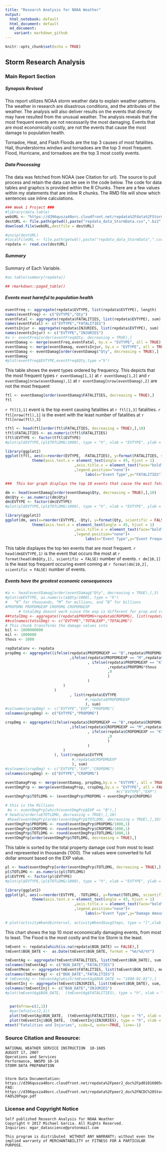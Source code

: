 ```yaml
---
title: "Research Analysis for NOAA Weather"
output:
  html_notebook: default
  html_document: default
  md_document:
    variant: markdown_github
---
```



```r
knitr::opts_chunk$set(echo = TRUE)
```

## Storm Research Analysis {.tabset .tabset-fade .tabset-pills}

### Main Report Section

##### Synopsis Revised

This report utilizes NOAA storm weather data to explain weather patterns. The weather in research are disastrous conditions, and the attributes of the weather. The analysis will also deliver results on the events that directly may have resulted from the unusual weather. The analysis reveals that the most frequent events are not necessarily the most damaging. Events that are most economically costly, are not the events that cause the most damage to population health. 

Tornadoe, Heat, and Flash Floods are the top  3 causes of most fatalities. Hail, thunderstorms windws and tornadoes are the top 3 most frequent. Flood, Hurricane, and tornadoes are the top 3 most costly events.

##### Data Processing

The data was fetched from NOAA (see Citation for url). The source to pull process and retain the data can be see in the code below. The code for data tables and graphcs is provided within the R Chunks. There are a few values within my statements that are inline R chunks. The RMD file will show which sentences  use inline calculations.

```r
### Week 1 Project ###
#library(data.table)
webURL <- "https://d396qusza40orc.cloudfront.net/repdata%2Fdata%2FStormData.csv.bz2"
destURL <- file.path(getwd(),paste("repdata_data_StormData.csv",".bz2",sep = ""))
download.file(webURL,destfile = destURL)

#unzip(destURL)
#localFileURL <- file.path(getwd(),paste("repdata_data_StormData",".csv",sep = ""))
repdata <- read.csv(destURL)
```

##### Summary

Summary of Each Variable.

```r
#as.table(summary(repdata))

## rmarkdown::paged_table()
```

##### Events most harmful to population health

```r
eventFreq <- aggregate(repdata$EVTYPE, list(repdata$EVTYPE), length)
names(eventFreq) <- c("EVTYPE","Qty")
eventFatal <- aggregate(repdata$FATALITIES, list(repdata$EVTYPE), sum)
names(eventFatal) <- c("EVTYPE","FATALITIES")
eventsInjur <- aggregate(repdata$INJURIES, list(repdata$EVTYPE), sum)
names(eventsInjur) <- c("EVTYPE","INJURIES")
#a <- eventFreq[order(eventFreq$Qty, decreasing = TRUE),]
eventDamag <- merge(eventFreq,eventFatal, by.x = "EVTYPE", all = TRUE)
eventDamag <- merge(eventDamag, eventsInjur, by.x = "EVTYPE", all = TRUE)
eventDamag <- eventDamag[order(eventDamag$"Qty", decreasing = TRUE),]
eventDamag
#plot(eventFreq$EVTYPE,eventFreq$Qty,type ="h")
```
This table shows the event types ordered by frequency. This depicts that the most frequent types `r eventDamag[1,1]` at `r eventDamag[1,2]` and `r eventDamag[nrow(eventDamag),1]` at `r eventDamag[nrow(eventDamag),2]` are not the most frequent  

```r
ftl <- eventDamag[order(eventDamag$FATALITIES, decreasing = TRUE),]
ftl

```
`r ftl[1,1]` event is the top event causing fatalities at `r ftl[1,3]` fatalities. `r ftl[nrow(ftl),1]` is the event with the least number of fatalities at `r ftl[nrow(ftl),3]`

```r
tftl <- head(ftl[order(ftl$FATALITIES, decreasing = TRUE),],10)
tftl$FATALITIES <- as.numeric(tftl$FATALITIES)
tftl$EVTYPE <- factor(tftl$EVTYPE)
#plot(pl$EVTYPE,(pl$TOTLDMG/1000), type = "h", xlab = "EVTYPE", ylab = "Total Damage Amount")

library(ggplot2)
ggplot(tftl, aes(x=reorder(EVTYPE, -FATALITIES), y=format(FATALITIES, scientific = FALSE), group=1)) + geom_bar(stat = "identity", fill = "#0099FF")+ 
            theme(axis.text.x = element_text(angle = 45, hjust = 1)
                               ,axis.title.x = element_text(face="bold", size=12)
                               ,legend.position="none")+
                                    labs(x="Event Type",y="FATALITIES") 
```

 
```r
###  This bar graph displays the top 10 events that cause the most fatalities.
```

```r
dm <- head(eventDamag[order(eventDamag$Qty, decreasing = TRUE),],10)
dm$Qty <- as.numeric(dm$Qty)
dm$EVTYPE <- factor(dm$EVTYPE)
#plot(pl$EVTYPE,(pl$TOTLDMG/1000), type = "h", xlab = "EVTYPE", ylab = "Total Damage Amount")

library(ggplot2)
ggplot(dm, aes(x=reorder(EVTYPE, -Qty), y=format(Qty, scientific = FALSE), group=1)) + geom_bar(stat = "identity", fill = "#0099FF")+ 
            theme(axis.text.x = element_text(angle = 45, hjust = 1)
                               ,axis.title.x = element_text(face="bold", size=12)
                               ,legend.position="none")+
                                    labs(x="Event Type",y="Event Frequency") 
```
This table displayes the top ten events that are most frequent. `r head(dm$EVTYPE,1)` is the event that occurs the most at `r format(head(dm$Qty,1), scientific = FALSE)` number of events. `r dm[10,1]` is the least top frequent occuring event coming at `r format(dm[10,2], scientific = FALSE)` number of events.



#####  Events have the greatest economic consequences


```r
#a <- head(eventDamag[order(eventDamag$"Qty", decreasing = TRUE),],5)
#plot(a$EVTYPE, as.numeric(a$Qty/1000), type = "h")
#   “K” for thousands, “M” for millions, and “B” for billions
#PROPDMG PROPDMGEXP CROPDMG CROPDMGEXP
      # totaldmg doesnt work since the exp is different for prop and crop
##totalDmg <- aggregate((repdata$PROPDMG+repdata$CROPDMG), list(repdata$EVTYPE,repdata$PROPDMGEXP), sum)
##colnames(totalDmg) <- c("EVTYPE","TOTALEXP","TOTALDMG")
# This chunk transforms the damage values into 
bil <- 1000000000
mil <- 1000000
thous <- 1000

repDataConv <- repdata
propDmg <- aggregate((ifelse(repdata$PROPDMGEXP == "B",repdata$PROPDMG*bil
                             ,ifelse(repdata$PROPDMGEXP == "M",repdata$PROPDMG*mil
                                     , ifelse(repdata$PROPDMGEXP == "K"
                                              ,repdata$PROPDMG*thous
                                              ,0
                                              )
                                     )
                          )
                      )
                             , list(repdata$EVTYPE
                                    #,repdata$PROPDMGEXP
                                    ), sum)
#colnames(propDmg) <- c("EVTYPE","EXP","PROPDMG")
colnames(propDmg) <- c("EVTYPE","PROPDMG")

cropDmg <- aggregate((ifelse(repdata$CROPDMGEXP == "B",repdata$CROPDMG*bil
                             ,ifelse(repdata$CROPDMGEXP == "M",repdata$CROPDMG*mil
                                     , ifelse(repdata$CROPDMGEXP == "K",repdata$CROPDMG*thous
                                              ,0
                                              )
                                     )
                          )
                      ), list(repdata$EVTYPE
                              #,repdata$CROPDMGEXP
                              ), sum)
#colnames(cropDmg) <- c("EVTYPE","EXP","CROPDMG")
colnames(cropDmg) <- c("EVTYPE","CROPDMG")

eventDamagProp <- merge(eventDamag, propDmg,by.x = "EVTYPE", all = TRUE)
eventDmgPrp <- merge(eventDamagProp, cropDmg,by.x = "EVTYPE", all = FALSE)
                                                  #c("EVTYPE","EXP")
eventDmgPrp$TOTLDMG <- (eventDmgPrp$PROPDMG + eventDmgPrp$CROPDMG)

# this is the Millions
 #a <- eventDmgPrp[which(eventDmgPrp$EXP == "B"),]
# head(a[order(a$TOTLDMG, decreasing = TRUE),],10)
 #head(eventDmgPrp[order(eventDmgPrp$TOTLDMG, decreasing = TRUE),],10)
eventDmgPrp$PROPDMG <- round(eventDmgPrp$PROPDMG/1000,1)
eventDmgPrp$CROPDMG <- round(eventDmgPrp$CROPDMG/1000,1)
eventDmgPrp$TOTLDMG <- round(eventDmgPrp$TOTLDMG/1000,1)
eventDmgPrp[order(eventDmgPrp$TOTLDMG, decreasing = TRUE),]
```
This table is sorted by the total property damage cost from most to least and represented in thousands ('000). The values were converted to full dollar amount based on the EXP value.



```r
pl <- head(eventDmgPrp[order(eventDmgPrp$TOTLDMG, decreasing = TRUE),],10)
pl$TOTLDMG <- as.numeric(pl$TOTLDMG)
pl$EVTYPE <- factor(pl$EVTYPE)
#plot(pl$EVTYPE,(pl$TOTLDMG/1000), type = "h", xlab = "EVTYPE", ylab = "Total Damage Amount")

library(ggplot2)
ggplot(pl, aes(x=reorder(EVTYPE, -TOTLDMG), y=format(TOTLDMG, scientific = FALSE), group=1)) + geom_bar(stat = "identity", fill = "#0099FF")+ 
            theme(axis.text.x = element_text(angle = 45, hjust = 1)
                               ,axis.title.x = element_text(face="bold", size=12)
                               ,legend.position="none")+
                                    labs(x="Event Type",y="Damage Amount (000's)") 
                                    
# plot(activityWkend$interval, activityWkend$avgSteps, type = "l",xlab = "interval", ylab = "WkEnd Avg Steps")
```
This chart shows the top 10 most economically damaging events, from most to least. The Flood is the most costly and the Ice Storm is the least.



```r

tmEvent <- repdata[which(is.na(repdata$BGN_DATE) == FALSE),]
tmEvent$BGN_DATE <-  as.Date(tmEvent$BGN_DATE, format = "%m/%d/%Y")

tmEventAg <- aggregate(tmEvent$FATALITIES, list(tmEvent$BGN_DATE), sum, na.rm = TRUE)      # repdata$BGN_DATE
colnames(tmEventAg) <- c("BGN_DATE","FATALITIES")
tmEventMean <- aggregate(tmEvent$FATALITIES, list(tmEvent$BGN_DATE), mean, na.rm = TRUE)      # repdata$BGN_DATE
colnames(tmEventAg) <- c("BGN_DATE","FATALITIES")
# tmEventAg <- tmEventAg[which(tmEventAg$BGN_DATE >= "1990-01-01"),]
tmEventInj <- aggregate(tmEvent$INJURIES, list(tmEvent$BGN_DATE), sum, na.rm = TRUE) 
colnames(tmEventInj) <- c("BGN_DATE","INJURIES")
#plot(tmEventAg$BGN_DATE,  (tmEventAg$FATALITIES), type = "h", xlab = "Event Date", ylab = "Fatalities")

  
  par(mfrow=c(2,1))
  #par(mfcol=c(2,1))
  plot(tmEventAg$BGN_DATE,  (tmEventAg$FATALITIES), type = "h", xlab = "Event Date", ylab = "Fatalities")
  plot(tmEventInj$BGN_DATE,  (tmEventInj$INJURIES), type = "h", xlab = "Event Date", ylab = "Injuries")
mtext("Fatalities and Injuries", side=3, outer=TRUE, line=-1) 

```

### Source Citation and Resource:
    NATIONAL WEATHER SERVICE INSTRUCTION  10-1605 
    AUGUST 17, 2007 
    Operations and Services 
    Performance, NWSPD 10-16
    STORM DATA PREPARATION


    Storm Data Documentation: https://d396qusza40orc.cloudfront.net/repdata%2Fpeer2_doc%2Fpd01016005curr.pdf
    FAQ: https://d396qusza40orc.cloudfront.net/repdata%2Fpeer2_doc%2FNCDC%20Storm%20Events-FAQ%20Page.pdf
    

    
### License and Copyright Notice
    Self published Research Analysis for NOAA Weather
    Copyright © 2017 Michael Garcia. All Rights Reserved.
    Inquiries: mgar_datascience@protonmail.com
    
    This program is distributed  WITHOUT ANY WARRANTY; without even the 
    implied warranty of MERCHANTABILITY or FITNESS FOR A PARTICULAR 
    PURPOSE.  
##

